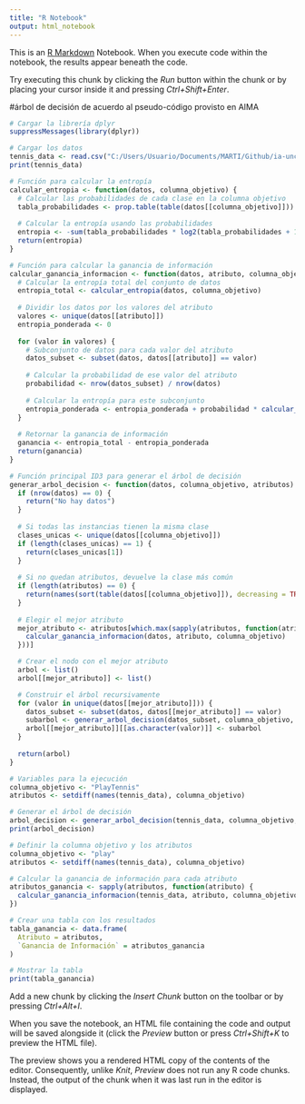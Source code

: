 ---
title: "R Notebook"
output: html_notebook
---

This is an [R Markdown](http://rmarkdown.rstudio.com) Notebook. When you execute code within the notebook, the results appear beneath the code. 

Try executing this chunk by clicking the *Run* button within the chunk or by placing your cursor inside it and pressing *Ctrl+Shift+Enter*. 

#árbol de decisión de acuerdo al pseudo-código provisto en AIMA

```{r}
# Cargar la librería dplyr
suppressMessages(library(dplyr))

# Cargar los datos
tennis_data <- read.csv("C:/Users/Usuario/Documents/MARTI/Github/ia-uncuyo-2024/tp7-ml/code/id3/tennis.csv")
print(tennis_data)

```

```{r}
# Función para calcular la entropía
calcular_entropia <- function(datos, columna_objetivo) {
  # Calcular las probabilidades de cada clase en la columna objetivo
  tabla_probabilidades <- prop.table(table(datos[[columna_objetivo]]))
  
  # Calcular la entropía usando las probabilidades
  entropia <- -sum(tabla_probabilidades * log2(tabla_probabilidades + 1e-9)) # Evita log(0)
  return(entropia)
}


```

```{r}
# Función para calcular la ganancia de información
calcular_ganancia_informacion <- function(datos, atributo, columna_objetivo) {
  # Calcular la entropía total del conjunto de datos
  entropia_total <- calcular_entropia(datos, columna_objetivo)
  
  # Dividir los datos por los valores del atributo
  valores <- unique(datos[[atributo]])
  entropia_ponderada <- 0
  
  for (valor in valores) {
    # Subconjunto de datos para cada valor del atributo
    datos_subset <- subset(datos, datos[[atributo]] == valor)
    
    # Calcular la probabilidad de ese valor del atributo
    probabilidad <- nrow(datos_subset) / nrow(datos)
    
    # Calcular la entropía para este subconjunto
    entropia_ponderada <- entropia_ponderada + probabilidad * calcular_entropia(datos_subset, columna_objetivo)
  }
  
  # Retornar la ganancia de información
  ganancia <- entropia_total - entropia_ponderada
  return(ganancia)
}


```

```{r}
# Función principal ID3 para generar el árbol de decisión
generar_arbol_decision <- function(datos, columna_objetivo, atributos) {
  if (nrow(datos) == 0) {
    return("No hay datos")
  }
  
  # Si todas las instancias tienen la misma clase
  clases_unicas <- unique(datos[[columna_objetivo]])
  if (length(clases_unicas) == 1) {
    return(clases_unicas[1])
  }
  
  # Si no quedan atributos, devuelve la clase más común
  if (length(atributos) == 0) {
    return(names(sort(table(datos[[columna_objetivo]]), decreasing = TRUE))[1])
  }
  
  # Elegir el mejor atributo
  mejor_atributo <- atributos[which.max(sapply(atributos, function(atributo) {
    calcular_ganancia_informacion(datos, atributo, columna_objetivo)
  }))]

  # Crear el nodo con el mejor atributo
  arbol <- list()
  arbol[[mejor_atributo]] <- list()

  # Construir el árbol recursivamente
  for (valor in unique(datos[[mejor_atributo]])) {
    datos_subset <- subset(datos, datos[[mejor_atributo]] == valor)
    subarbol <- generar_arbol_decision(datos_subset, columna_objetivo, setdiff(atributos, mejor_atributo))
    arbol[[mejor_atributo]][[as.character(valor)]] <- subarbol
  }
  
  return(arbol)
}


```

```{r}
# Variables para la ejecución
columna_objetivo <- "PlayTennis"
atributos <- setdiff(names(tennis_data), columna_objetivo)

# Generar el árbol de decisión
arbol_decision <- generar_arbol_decision(tennis_data, columna_objetivo, atributos)
print(arbol_decision)

```
```{r}
# Definir la columna objetivo y los atributos
columna_objetivo <- "play"
atributos <- setdiff(names(tennis_data), columna_objetivo)

# Calcular la ganancia de información para cada atributo
atributos_ganancia <- sapply(atributos, function(atributo) {
  calcular_ganancia_informacion(tennis_data, atributo, columna_objetivo)
})

# Crear una tabla con los resultados
tabla_ganancia <- data.frame(
  Atributo = atributos,
  `Ganancia de Información` = atributos_ganancia
)

# Mostrar la tabla
print(tabla_ganancia)

```












Add a new chunk by clicking the *Insert Chunk* button on the toolbar or by pressing *Ctrl+Alt+I*.

When you save the notebook, an HTML file containing the code and output will be saved alongside it (click the *Preview* button or press *Ctrl+Shift+K* to preview the HTML file).

The preview shows you a rendered HTML copy of the contents of the editor. Consequently, unlike *Knit*, *Preview* does not run any R code chunks. Instead, the output of the chunk when it was last run in the editor is displayed.
